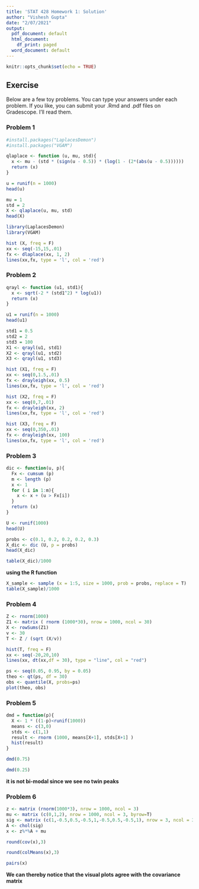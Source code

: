 ```yaml
---
title: 'STAT 428 Homework 1: Solution'
author: "Vishesh Gupta"
date: "2/07/2021"
output:
  pdf_document: default
  html_document:
    df_print: paged
  word_document: default
---
```


```r
knitr::opts_chunk$set(echo = TRUE)
```

## Exercise

Below are a few toy problems. You can type your answers under each problem.
If you like, you can submit your .Rmd and .pdf files on Gradescope. I'll read them.

### Problem 1
```r
#install.packages("LaplacesDemon")
#install.packages("VGAM")
```

```r
qlaplace <- function (u, mu, std){
  x <- mu - (std * (sign(u - 0.5)) * (log(1 - (2*(abs(u - 0.5))))))
  return (x)
}
```
```r
u = runif(n = 1000)
head(u)
```
```r
mu = 1
std = 2
X <- qlaplace(u, mu, std)
head(X)
```
```r
library(LaplacesDemon)
library(VGAM)
```
```r
hist (X, freq = F)
xx <- seq(-15,15,.01)
fx <- dlaplace(xx, 1, 2)
lines(xx,fx, type = 'l', col = 'red')
```

### Problem 2
```r
qrayl <- function (u1, std1){
  x <- sqrt(-2 * (std1^2) * log(u1))
  return (x)
}
```
```r
u1 = runif(n = 1000)
head(u1)
```
```r
std1 = 0.5
std2 = 2
std3 = 100
X1 <- qrayl(u1, std1)
X2 <- qrayl(u1, std2)
X3 <- qrayl(u1, std3)
```
```r
hist (X1, freq = F)
xx <- seq(0,1.5,.01)
fx <- drayleigh(xx, 0.5)
lines(xx,fx, type = 'l', col = 'red')
```
```r
hist (X2, freq = F)
xx <- seq(0,7,.01)
fx <- drayleigh(xx, 2)
lines(xx,fx, type = 'l', col = 'red')
```
```r
hist (X3, freq = F)
xx <- seq(0,350,.01)
fx <- drayleigh(xx, 100)
lines(xx,fx, type = 'l', col = 'red')
```


### Problem 3
```r
dic <- function(u, p){
  Fx <- cumsum (p)
  m <- length (p)
  x <- 1
  for ( i in 1:m){
    x <- x + (u > Fx[i])
  }
  return (x)
}
```
```r
U <- runif(1000)
head(U)
```
```r
probs <- c(0.1, 0.2, 0.2, 0.2, 0.3)
X_dic <- dic (U, p = probs)
head(X_dic)
```
```r
table(X_dic)/1000
```
**using the R function**
```r
X_sample <- sample (x = 1:5, size = 1000, prob = probs, replace = T)
table(X_sample)/1000
```

### Problem 4

```r
Z <- rnorm(1000)
Z1 <- matrix ( rnorm (1000*30), nrow = 1000, ncol = 30)
X <- rowSums(Z1)
v <- 30
T <- Z / (sqrt (X/v))
```

```r
hist(T, freq = F)
xx <- seq(-20,20,10)
lines(xx, dt(xx,df = 30), type = "line", col = "red")
```

```r
ps <- seq(0.05, 0.95, by = 0.05)
theo <- qt(ps, df = 30)
obs <- quantile(X, probs=ps)
plot(theo, obs)
```

### Problem 5

```r
dmd = function(p){
  X <- 1 * ((1-p)<runif(1000))
  means <- c(3,0)
  stds <- c(1,1)
  result <- rnorm (1000, means[X+1], stds[X+1] )
  hist(result)
}
```
```r
dmd(0.75)
```
```r
dmd(0.25)
```


**it is not bi-modal since we see no twin peaks**

### Problem 6

```r
z <- matrix (rnorm(1000*3), nrow = 1000, ncol = 3)
mu <- matrix (c(0,1,2), nrow = 1000, ncol = 3, byrow=T)
sig <- matrix (c(1,-0.5,0.5,-0.5,1,-0.5,0.5,-0.5,1), nrow = 3, ncol = 3)
A <- chol(sig)
x <- z%*%A + mu
```

```r
round(cov(x),3)
```
```r
round(colMeans(x),3)
```

```r
pairs(x)
```
 **We can thereby notice that the visual plots agree with the covariance matrix**
